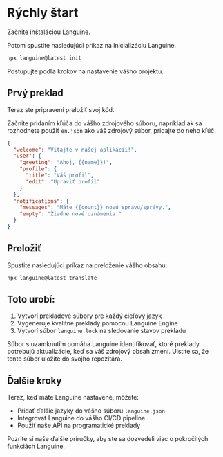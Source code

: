 # Rýchly štart

Začnite inštaláciou Languine.

Potom spustite nasledujúci príkaz na inicializáciu Languine.

```bash title="Terminál"
npx languine@latest init
```

Postupujte podľa krokov na nastavenie vášho projektu.

## Prvý preklad

Teraz ste pripravení preložiť svoj kód.

Začnite pridaním kľúča do vášho zdrojového súboru, napríklad ak sa rozhodnete použiť `en.json` ako váš zdrojový súbor, pridajte do neho kľúč.

```json title="src/locales/en.json"
{
  "welcome": "Vitajte v našej aplikácii!",
  "user": {
    "greeting": "Ahoj, {{name}}!",
    "profile": {
      "title": "Váš profil",
      "edit": "Upraviť profil"
    }
  },
  "notifications": {
    "messages": "Máte {{count}} novú správu/správy.",
    "empty": "Žiadne nové oznámenia."
  }
}

```


## Preložiť

Spustite nasledujúci príkaz na preloženie vášho obsahu:

```bash title="Terminál"
npx languine@latest translate
```

## Toto urobí:
1. Vytvorí prekladové súbory pre každý cieľový jazyk
2. Vygeneruje kvalitné preklady pomocou Languine Engine
3. Vytvorí súbor `languine.lock` na sledovanie stavov prekladu

Súbor s uzamknutím pomáha Languine identifikovať, ktoré preklady potrebujú aktualizácie, keď sa váš zdrojový obsah zmení. Uistite sa, že tento súbor uložíte do svojho repozitára.

## Ďalšie kroky

Teraz, keď máte Languine nastavené, môžete:
- Pridať ďalšie jazyky do vášho súboru `languine.json`
- Integrovať Languine do vášho CI/CD pipeline
- Použiť naše API na programatické preklady

Pozrite si naše ďalšie príručky, aby ste sa dozvedeli viac o pokročilých funkciách Languine.